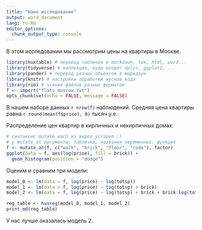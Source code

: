 ```yaml
---
title: "Нано исследование"
output: word_document
lang: ru-RU
editor_options: 
  chunk_output_type: console
---
```


В этом исследовании мы рассмотрим цены на квартиры в Москве.


```r
library(huxtable) # перевод табличек в markdown, tex, html, word...
library(tidyverse) # коллекция, куда входят dplyr, ggplot2, ...
library(pander) # перевод разных объектов в маркдаун
library(knitr) # настройки обработки кусков кода
library(rio) # чтение файлов разных форматов
f <- import("flats_moscow.txt")
opts_chunk$set(echo = FALSE, message = FALSE)
```

В нашем наборе данных `r nrow(f)` наблюдений. Средняя цена квартиры равна `r round(mean(f$price), 0)` тысяч у.е.

Распределение цен квартир в кирпичных и некирпичных домах:

```r
# синтаксис mutate_each из видео устарел :)
# у mutate_at аргументы: табличка, названия переменных, функция
f <- mutate_at(f, c("walk", "brick", "floor", "code"), factor)
ggplot(data = f, aes(log(price), fill = brick)) +
  geom_histogram(position = "dodge")
```

Оценим и сравним три модели:

```r
model_0 <- lm(data = f, log(price) ~ log(totsp))
model_1 <- lm(data = f, log(price) ~ log(totsp) + brick)
model_2 <- lm(data = f, log(price) ~ log(totsp) + brick + brick:log(totsp))

reg_table <- huxreg(model_0, model_1, model_2)
print_md(reg_table)
```

У нас лучше оказалась модель 2.


